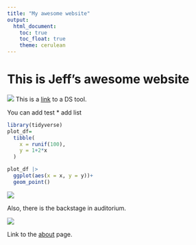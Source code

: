 ```yaml
---
title: "My awesome website"
output: 
  html_document:
    toc: true
    toc_float: true
    theme: cerulean
---
```


# This is Jeff's awesome website

![](https://Yuqing-Liu6.github.io)
This is a [link](https://www.google.com/) to a DS tool.

You can add test
  * add list

```r
library(tidyverse)
plot_df= 
  tibble(
    x = runif(100),
    y = 1+2*x
  )

plot_df |>
  ggplot(aes(x = x, y = y))+
  geom_point()
```
![](images/pepp.png)

Also, there is the backstage in auditorium.

![](images/backstage.jep)

Link to the [about](about.html) page. 


